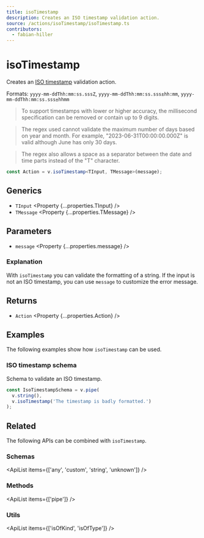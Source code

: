 ```yaml
---
title: isoTimestamp
description: Creates an ISO timestamp validation action.
source: /actions/isoTimestamp/isoTimestamp.ts
contributors:
  - fabian-hiller
---
```



# isoTimestamp

Creates an [ISO timestamp](https://en.wikipedia.org/wiki/ISO_8601) validation action.

Formats: `yyyy-mm-ddThh:mm:ss.sssZ`, `yyyy-mm-ddThh:mm:ss.sss±hh:mm`, `yyyy-mm-ddThh:mm:ss.sss±hhmm`

> To support timestamps with lower or higher accuracy, the millisecond specification can be removed or contain up to 9 digits.

> The regex used cannot validate the maximum number of days based on year and month. For example, "2023-06-31T00:00:00.000Z" is valid although June has only 30 days.

> The regex also allows a space as a separator between the date and time parts instead of the "T" character.

```ts
const Action = v.isoTimestamp<TInput, TMessage>(message);
```

## Generics

- `TInput` <Property {...properties.TInput} />
- `TMessage` <Property {...properties.TMessage} />

## Parameters

- `message` <Property {...properties.message} />

### Explanation

With `isoTimestamp` you can validate the formatting of a string. If the input is not an ISO timestamp, you can use `message` to customize the error message.

## Returns

- `Action` <Property {...properties.Action} />

## Examples

The following examples show how `isoTimestamp` can be used.

### ISO timestamp schema

Schema to validate an ISO timestamp.

```ts
const IsoTimestampSchema = v.pipe(
  v.string(),
  v.isoTimestamp('The timestamp is badly formatted.')
);
```

## Related

The following APIs can be combined with `isoTimestamp`.

### Schemas

<ApiList items={['any', 'custom', 'string', 'unknown']} />

### Methods

<ApiList items={['pipe']} />

### Utils

<ApiList items={['isOfKind', 'isOfType']} />
